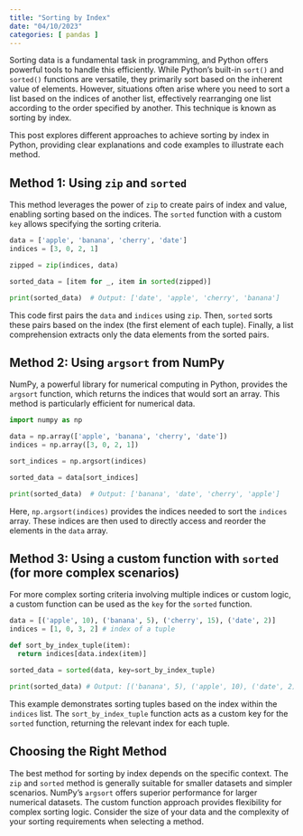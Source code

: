 ```yaml
---
title: "Sorting by Index"
date: "04/10/2023"
categories: [ pandas ]
---
```



Sorting data is a fundamental task in programming, and Python offers powerful tools to handle this efficiently. While Python's built-in `sort()` and `sorted()` functions are versatile, they primarily sort based on the inherent value of elements.  However, situations often arise where you need to sort a list based on the indices of another list, effectively rearranging one list according to the order specified by another. This technique is known as sorting by index.


This post explores different approaches to achieve sorting by index in Python, providing clear explanations and code examples to illustrate each method.


## Method 1: Using `zip` and `sorted`

This method leverages the power of `zip` to create pairs of index and value, enabling sorting based on the indices.  The `sorted` function with a custom `key` allows specifying the sorting criteria.

```python
data = ['apple', 'banana', 'cherry', 'date']
indices = [3, 0, 2, 1]

zipped = zip(indices, data)

sorted_data = [item for _, item in sorted(zipped)]

print(sorted_data)  # Output: ['date', 'apple', 'cherry', 'banana']
```

This code first pairs the `data` and `indices` using `zip`.  Then, `sorted` sorts these pairs based on the index (the first element of each tuple). Finally, a list comprehension extracts only the data elements from the sorted pairs.


## Method 2: Using `argsort` from NumPy

NumPy, a powerful library for numerical computing in Python, provides the `argsort` function, which returns the indices that would sort an array. This method is particularly efficient for numerical data.

```python
import numpy as np

data = np.array(['apple', 'banana', 'cherry', 'date'])
indices = np.array([3, 0, 2, 1])

sort_indices = np.argsort(indices)

sorted_data = data[sort_indices]

print(sorted_data)  # Output: ['banana', 'date', 'cherry', 'apple']
```

Here, `np.argsort(indices)` provides the indices needed to sort the `indices` array. These indices are then used to directly access and reorder the elements in the `data` array.


## Method 3:  Using a custom function with `sorted` (for more complex scenarios)


For more complex sorting criteria involving multiple indices or custom logic, a custom function can be used as the `key` for the `sorted` function.


```python
data = [('apple', 10), ('banana', 5), ('cherry', 15), ('date', 2)]
indices = [1, 0, 3, 2] # index of a tuple

def sort_by_index_tuple(item):
  return indices[data.index(item)]

sorted_data = sorted(data, key=sort_by_index_tuple)

print(sorted_data) # Output: [('banana', 5), ('apple', 10), ('date', 2), ('cherry', 15)]
```

This example demonstrates sorting tuples based on the index within the `indices` list. The `sort_by_index_tuple` function acts as a custom key for the `sorted` function, returning the relevant index for each tuple.



## Choosing the Right Method

The best method for sorting by index depends on the specific context. The `zip` and `sorted` method is generally suitable for smaller datasets and simpler scenarios. NumPy's `argsort` offers superior performance for larger numerical datasets. The custom function approach provides flexibility for complex sorting logic.  Consider the size of your data and the complexity of your sorting requirements when selecting a method.

